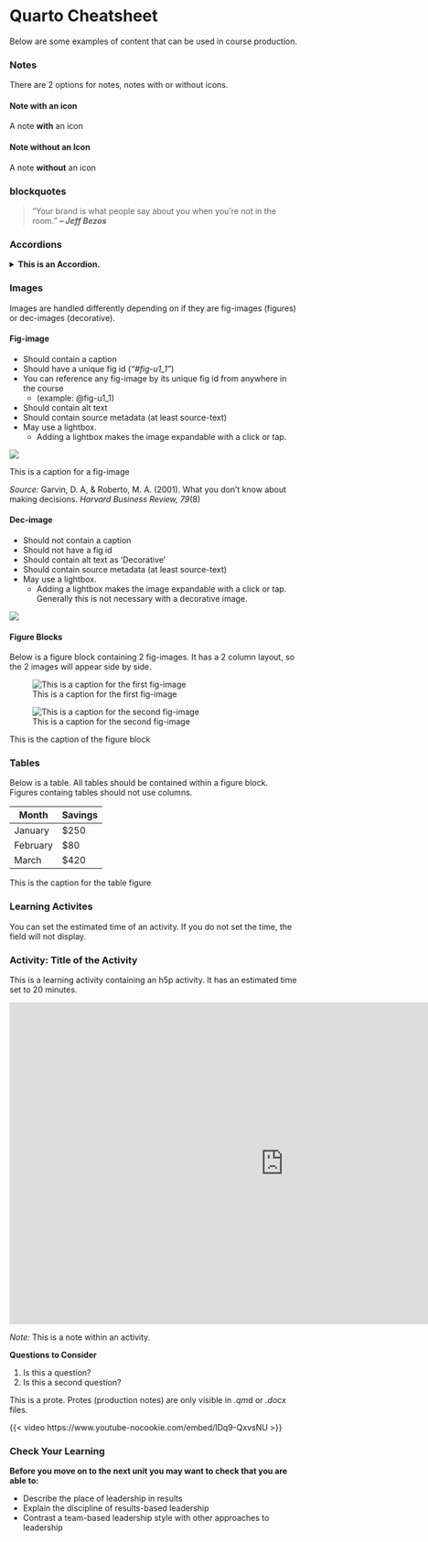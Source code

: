 # Quarto Cheatsheet

Below are some examples of content that can be used in course production.

### Notes

There are 2 options for notes, notes with or without icons.

#### Note with an icon {.unnumbered}

::: {.note icon="true"}

A note **with** an icon 

:::

#### Note without an Icon {.unnumbered}

::: note 

A note **without** an icon

:::

### blockquotes

> "Your brand is what people say about you when you're not in the room."
> ***-- Jeff Bezos***

### Accordions

<details>
  <summary><strong>This is an Accordion.</strong></summary>
  <div>An accordion may contain extra content such as worked examples or sample answers. Accordions should be used sparingly. </div>
</details>

### Images

Images are handled differently depending on if they are fig-images (figures) or dec-images (decorative).

#### Fig-image {.unnumbered}

- Should contain a caption
- Should have a unique fig id (*"#fig-u1_1"*)
- You can reference any fig-image by its unique fig id from anywhere in the course
    - (example: @fig-u1_1)
- Should contain alt text
- Should contain source metadata (at least source-text)
- May use a lightbox.
    - Adding a lightbox makes the image expandable with a click or tap.

::: {#fig-image}
![](assets/cheatsheet/cat.jpg){#fig-u1_1 .lightbox fig-alt="Cat Sitting on a Wooden Table"}

This is a caption for a fig-image
:::

::: text-source
*Source:* Garvin, D. A, & Roberto, M. A. (2001). What you don’t know about making decisions. *Harvard Business Review, 79*(8)
:::

#### Dec-image {.unnumbered}

- Should not contain a caption
- Should not have a fig id
- Should contain alt text as 'Decorative'
- Should contain source metadata (at least source-text)
- May use a lightbox.
    - Adding a lightbox makes the image expandable with a click or tap. Generally this is not necessary with a decorative image.

![](assets/cheatsheet/croissants.jpg){ fig-alt="Decorative" source-text="Delicious Fresh Croissants" source-link="https://www.pexels.com/photo/delicious-fresh-croissants-at-sardinian-cafe-28871875/" source-author="Efrem Efre" source-author-link="https://www.pexels.com/@efrem-efre-2786187/" source-copyright="2024, Efrem Efre" source-license-text="Pexels License" source-license-link="https://www.pexels.com/license/"}

#### Figure Blocks

Below is a figure block containing 2 fig-images. It has a 2 column layout, so the 2 images will appear side by side.

::: {#fig-block_u1_1 layout-ncol="2"}

![This is a caption for the first fig-image](assets/cheatsheet/tram.jpg){#fig-u1_2 .lightbox fig-alt="Red Tram" source-text="Vintage Red Tram on Streets of Prague" source-link="https://www.pexels.com/photo/vintage-red-tram-on-streets-of-prague-28999320/" source-author="Aakash Goel" source-author-link="https://www.pexels.com/@ohaakash/" source-copyright="2022, Aakash Goel" source-license-text="Pexels License" source-license-link="https://www.pexels.com/license/"}

![This is a caption for the second fig-image](assets/cheatsheet/livingroom.jpg){#fig-u1_3 .lightbox fig-alt="Modern living room interior with furniture and assorted plants" source-text="Modern living room interior" source-link="https://www.pexels.com/photo/modern-living-room-interior-with-furniture-and-assorted-plants-4740484/" source-author="Ksenia Chernaya" source-author-link="https://www.pexels.com/@kseniachernaya/" source-copyright="2020, Ksenia Chernaya" source-license-text="Pexels License" source-license-link="https://www.pexels.com/license/"}

This is the caption of the figure block 

:::

### Tables

Below is a table. All tables should be contained within a figure block. Figures containg tables should not use columns.

::: {#fig-table_u1_1}

| Month | Savings |
|----------|---------|
| January | \$250 |
| February | \$80 |
| March | \$420 |

This is the caption for the table figure 

:::

### Learning Activites

You can set the estimated time of an activity. If you do not set the time, the field will not display.

### Activity: Title of the Activity

::: {.learning-activity time="20"}

This is a learning activity containing an h5p activity. It has an estimated time set to 20 minutes.

<iframe src="https://create.twu.ca/h5p/wp-admin/admin-ajax.php?action=h5p_embed&amp;id=612" width="958" height="563" frameborder="0" allowfullscreen="allowfullscreen" title="LDRS 662_Unit 1_4Rs">

</iframe>

<script src="https://create.twu.ca/h5p/wp-content/plugins/h5p/h5p-php-library/js/h5p-resizer.js" charset="UTF-8"></script>

::: note 

*Note:* This is a note within an activity.

:::

**Questions to Consider**

1. Is this a question?
2. Is this a second question?

::: prote 

This is a prote. Protes (production notes) are only visible in *.qm*d or *.docx* files.

:::

::: video-container
{{< video https://www.youtube-nocookie.com/embed/lDq9-QxvsNU >}}
:::

:::

### Check Your Learning

::: check

**Before you move on to the next unit you may want to check that you are able to:**

- Describe the place of leadership in results
- Explain the discipline of results-based leadership
- Contrast a team-based leadership style with other approaches to leadership 

:::
